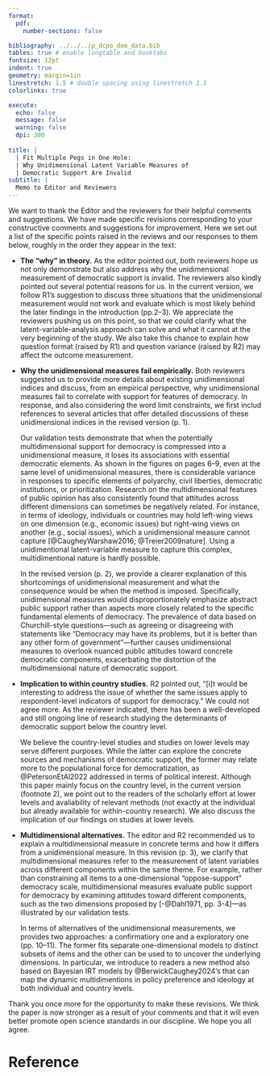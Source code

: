```yaml
---
format:
  pdf:
    number-sections: false

bibliography: ../../../p_dcpo_dem_data.bib
tables: true # enable longtable and booktabs
fontsize: 12pt
indent: true
geometry: margin=1in
linestretch: 1.5 # double spacing using linestretch 1.5
colorlinks: true

execute:
  echo: false
  message: false
  warning: false
  dpi: 300
    
title: |
  | Fit Multiple Pegs in One Hole: 
  | Why Unidimensional Latent Variable Measures of
  | Democratic Support Are Invalid
subtitle: |
  Memo to Editor and Reviewers
---
```


We want to thank the Editor and the reviewers for their helpful comments and suggestions.
We have made specific revisions corresponding to your constructive comments and suggestions for improvement.
Here we set out a list of the specific points raised in the reviews and our responses to them below, roughly in the order they appear in the text:

- **The "why" in theory.** 
    As the editor pointed out, both reviewers hope us not only demonstrate but also address why the unidimensional measurement of democratic support is invalid.
    The reviewers also kindly pointed out several potential reasons for us.
    In the current version, we follow R1's suggestion to discuss three situations that the unidimensional measurement would not work and evaluate which is most likely behind the later findings in the introduction (pp.2--3).
    We appreciate the reviewers pushing us on this point, so that we could clarify what the latent-variable-analysis approach can solve and what it cannot at the very beginning of the study. 
    We also take this chance to explain how question format (raised by R1) and question variance (raised by R2) may affect the outcome measurement.

- **Why the unidimensional measures fail empirically.**
    Both reviewers suggested us to provide more details about existing unidimensional indices and discuss, from an empirical perspective, why unidimensional measures fail to correlate with support for features of democracy. 
    In response, and also considering the word limit constraints, we first includ references to several articles that offer detailed discussions of these unidimensional indices in the revised version (p. 1).

    Our validation tests demonstrate that when the potentially multidimensional support for democracy is compressed into a unidimensional measure, it loses its associations with essential democratic elements. 
    As shown in the figures on pages 6–9, even at the same level of unidimensional measures, there is considerable variance in responses to specific elements of polyarchy, civil liberties, democratic institutions, or prioritization.
    Research on the multidimensional features of public opinion has also consistently found that attitudes across different dimensions can sometimes be negatively related. 
    For instance, in terms of ideology, individuals or countries may hold left-wing views on one dimension (e.g., economic issues) but right-wing views on another (e.g., social issues), which a unidimensional measure cannot capture [@CaugheyWarshaw2016; @Treier2009nature].
    Using a unidimentional latent-variable measure to capture this complex, multidimentional nature is hardly possible.

    In the revised version (p. 2), we provide a clearer explanation of this shortcomings of unidimensional measurement and what the consequence would be when the method is imposed. 
    Specifically, unidimensional measures would disproportionately emphasize abstract public support rather than aspects more closely related to the specific fundamental elements of democracy. 
    The prevalence of data based on Churchill-style questions—such as agreeing or disagreeing with statements like "Democracy may have its problems, but it is better than any other form of government"—further causes unidimensional measures to overlook nuanced public attitudes toward concrete democratic components, exacerbating the distortion of the multidimensional nature of democratic support.


- **Implication to within country studies.**
    R2 pointed out, "[i]t would be interesting to address the issue of whether the same issues apply to respondent-level indicators of support for democracy."
    We could not agree more.
    As the reviewer indicated, there has been a well-developed and still ongoing line of research studying the determinants of democratic support below the country level.
    
    We believe the country-level studies and studies on lower levels may serve different purposes. 
    While the latter can explore the concrete sources and mechanisms of democratic support, the former may relate more to the populational force for democratization, as @PetersonEtAl2022 addressed in terms of political interest.
    Although this paper mainly focus on the country level, in the current version (footnote 2), we point out to the readers of the scholarly effort at lower levels and avaliability of relevant methods (not exactly at the individual but already available for within-country research).
    We also discuss the implication of our findings on studies at lower levels.

    
- **Multidimensional alternatives.**
    The editor and R2 recommended us to explain a multidimensional measure in concrete terms and how it differs from a unidimensional measure.
    In this revision (p. 3), we clarify that multidimensional measures refer to the measurement of latent variables across different components within the same theme.
    For example, rather than constraining all items to a one-dimensional "oppose-support" democracy scale, multidimensional measures evaluate public support for democracy by examining attitudes toward different components, such as the two dimensions proposed by [-@Dahl1971, pp. 3-4]---as illustrated by our validation tests.
    
    In terms of alternatives of the unidimensional measurements, we provides two approaches: a confirmatiory one and a exploratory one (pp. 10--11).
    The former fits separate one-dimensional models to distinct subsets of items and the other can be used to to uncover the underlying dimensions.
    In particular, we introduce to readers a new method also based on Bayesian IRT models by  @BerwickCaughey2024’s that can map the dynamic multidimentions in policy preference and ideology at both individual and country levels.


Thank you once more for the opportunity to make these revisions.
We think the paper is now stronger as a result of your comments and that it will even better promote open science standards in our discipline.
We hope you all agree.


# Reference {-}
